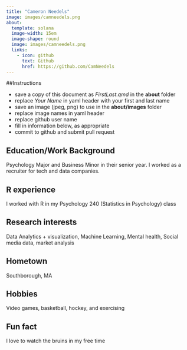 ```yaml
---
title: "Cameron Needels"
image: images/camneedels.png
about:
  template: solana
  image-width: 15em
  image-shape: round
  image: images/camneedels.png
  links:
    - icon: github
      text: Github
      href: https://github.com/CamNeedels
---
```


##Instructions

  - save a copy of this document as *FirstLast.qmd* in the **about** folder
  - replace *Your Name* in yaml header with your first and last name
  - save an image (jpeg, png) to use in the **about/images** folder
  - replace image names in yaml header
  - replace github user name
  - fill in information below, as appropriate
  - commit to github and submit pull request

## Education/Work Background
Psychology Major and Business Minor in their senior year. I worked as a
recruiter for tech and data companies.

## R experience
I worked with R in my Psychology 240 (Statistics in Psychology) class

## Research interests
Data Analytics + visualization, Machine Learning, Mental health, Social media data, market
analysis

## Hometown
Southborough, MA

## Hobbies
Video games, basketball, hockey, and exercising

## Fun fact
I love to watch the bruins in my free time
